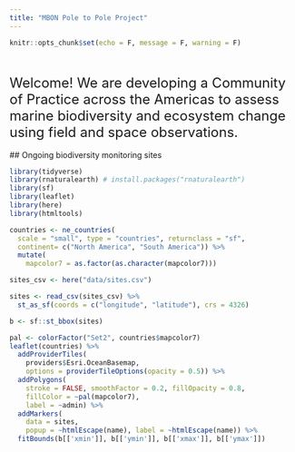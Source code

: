 ```yaml
---
title: "MBON Pole to Pole Project"
---
```


```r
knitr::opts_chunk$set(echo = F, message = F, warning = F)
```
<br>
<br>
<font size="5"> 
Welcome! We are developing a Community of Practice across the Americas to assess marine biodiversity and ecosystem change using field and space observations.
</font>
<br>
<br>
## Ongoing biodiversity monitoring sites  

```r
library(tidyverse)
library(rnaturalearth) # install.packages("rnaturalearth")
library(sf)
library(leaflet)
library(here)
library(htmltools)

countries <- ne_countries(
  scale = "small", type = "countries", returnclass = "sf",
  continent= c("North America", "South America")) %>%
  mutate(
    mapcolor7 = as.factor(as.character(mapcolor7)))

sites_csv <- here("data/sites.csv")

sites <- read_csv(sites_csv) %>% 
  st_as_sf(coords = c("longitude", "latitude"), crs = 4326)

b <- sf::st_bbox(sites)

pal <- colorFactor("Set2", countries$mapcolor7)
leaflet(countries) %>%
  addProviderTiles(
    providers$Esri.OceanBasemap, 
    options = providerTileOptions(opacity = 0.5)) %>%
  addPolygons(
    stroke = FALSE, smoothFactor = 0.2, fillOpacity = 0.8,
    fillColor = ~pal(mapcolor7),
    label = ~admin) %>% 
  addMarkers(
    data = sites, 
    popup = ~htmlEscape(name), label = ~htmlEscape(name)) %>% 
  fitBounds(b[['xmin']], b[['ymin']], b[['xmax']], b[['ymax']])

```


